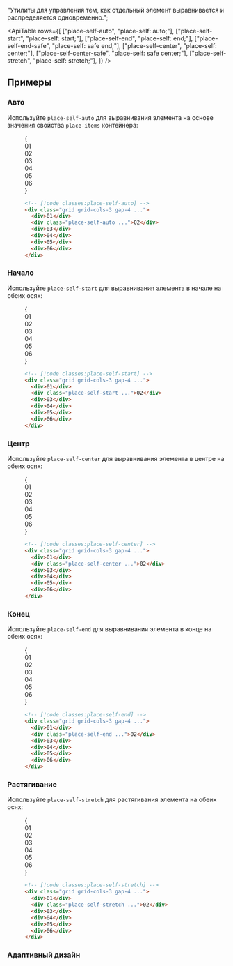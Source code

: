 
  "Утилиты для управления тем, как отдельный элемент выравнивается и распределяется одновременно.";

<ApiTable
  rows={[
    ["place-self-auto", "place-self: auto;"],
    ["place-self-start", "place-self: start;"],
    ["place-self-end", "place-self: end;"],
    ["place-self-end-safe", "place-self: safe end;"],
    ["place-self-center", "place-self: center;"],
    ["place-self-center-safe", "place-self: safe center;"],
    ["place-self-stretch", "place-self: stretch;"],
  ]}
/>

## Примеры

### Авто

Используйте `place-self-auto` для выравнивания элемента на основе значения свойства `place-items` контейнера:

<Figure>

<Example>
  {
    <div className="grid grid-cols-3 place-items-stretch gap-4 font-mono text-sm leading-6 font-bold text-white">
      <div className="flex items-center justify-center rounded-lg bg-indigo-300 p-8 dark:bg-indigo-800 dark:text-indigo-400">
        01
      </div>
      <div className="flex items-center justify-center place-self-auto rounded-lg bg-indigo-500 p-8">02</div>
      <div className="flex items-center justify-center rounded-lg bg-indigo-300 p-8 dark:bg-indigo-800 dark:text-indigo-400">
        03
      </div>
      <div className="flex items-center justify-center rounded-lg bg-indigo-300 p-8 dark:bg-indigo-800 dark:text-indigo-400">
        04
      </div>
      <div className="flex items-center justify-center rounded-lg bg-indigo-300 p-8 dark:bg-indigo-800 dark:text-indigo-400">
        05
      </div>
      <div className="flex items-center justify-center rounded-lg bg-indigo-300 p-8 dark:bg-indigo-800 dark:text-indigo-400">
        06
      </div>
    </div>
  }
</Example>

```html
<!-- [!code classes:place-self-auto] -->
<div class="grid grid-cols-3 gap-4 ...">
  <div>01</div>
  <div class="place-self-auto ...">02</div>
  <div>03</div>
  <div>04</div>
  <div>05</div>
  <div>06</div>
</div>
```

</Figure>

### Начало

Используйте `place-self-start` для выравнивания элемента в начале на обеих осях:

<Figure>

<Example>
  {
    <div className="grid grid-cols-3 place-items-stretch gap-4 font-mono text-sm leading-6 font-bold text-white">
      <div className="flex items-center justify-center rounded-lg bg-purple-300 p-8 dark:bg-purple-800 dark:text-purple-400">
        01
      </div>
      <div className="grid grid-cols-1">
        <Stripes border className="col-start-1 row-start-1 rounded-lg" />
        <div className="col-start-1 row-start-1 flex size-14 items-center justify-center place-self-start rounded-lg bg-purple-500">
          02
        </div>
      </div>
      <div className="flex items-center justify-center rounded-lg bg-purple-300 p-8 dark:bg-purple-800 dark:text-purple-400">
        03
      </div>
      <div className="flex items-center justify-center rounded-lg bg-purple-300 p-8 dark:bg-purple-800 dark:text-purple-400">
        04
      </div>
      <div className="flex items-center justify-center rounded-lg bg-purple-300 p-8 dark:bg-purple-800 dark:text-purple-400">
        05
      </div>
      <div className="flex items-center justify-center rounded-lg bg-purple-300 p-8 dark:bg-purple-800 dark:text-purple-400">
        06
      </div>
    </div>
  }
</Example>

```html
<!-- [!code classes:place-self-start] -->
<div class="grid grid-cols-3 gap-4 ...">
  <div>01</div>
  <div class="place-self-start ...">02</div>
  <div>03</div>
  <div>04</div>
  <div>05</div>
  <div>06</div>
</div>
```

</Figure>

### Центр

Используйте `place-self-center` для выравнивания элемента в центре на обеих осях:

<Figure>

<Example>
  {
    <div className="grid grid-cols-3 place-items-stretch gap-4 font-mono text-sm leading-6 font-bold text-white">
      <div className="flex items-center justify-center rounded-lg bg-sky-300 p-8 dark:bg-sky-800 dark:text-sky-500">
        01
      </div>
      <div className="grid grid-cols-1">
        <Stripes border className="col-start-1 row-start-1 rounded-lg" />
        <div className="col-start-1 row-start-1 flex size-14 items-center justify-center place-self-center rounded-lg bg-sky-500">
          02
        </div>
      </div>
      <div className="flex items-center justify-center rounded-lg bg-sky-300 p-8 dark:bg-sky-800 dark:text-sky-500">
        03
      </div>
      <div className="flex items-center justify-center rounded-lg bg-sky-300 p-8 dark:bg-sky-800 dark:text-sky-500">
        04
      </div>
      <div className="flex items-center justify-center rounded-lg bg-sky-300 p-8 dark:bg-sky-800 dark:text-sky-500">
        05
      </div>
      <div className="flex items-center justify-center rounded-lg bg-sky-300 p-8 dark:bg-sky-800 dark:text-sky-500">
        06
      </div>
    </div>
  }
</Example>

```html
<!-- [!code classes:place-self-center] -->
<div class="grid grid-cols-3 gap-4 ...">
  <div>01</div>
  <div class="place-self-center ...">02</div>
  <div>03</div>
  <div>04</div>
  <div>05</div>
  <div>06</div>
</div>
```

</Figure>

### Конец

Используйте `place-self-end` для выравнивания элемента в конце на обеих осях:

<Figure>

<Example>
  {
    <div className="grid grid-cols-3 place-items-stretch gap-4 font-mono text-sm leading-6 font-bold text-white">
      <div className="flex items-center justify-center rounded-lg bg-pink-300 p-8 dark:bg-pink-800 dark:text-pink-400">
        01
      </div>
      <div className="grid grid-cols-1">
        <Stripes border className="col-start-1 row-start-1 rounded-lg" />
        <div className="col-start-1 row-start-1 flex size-14 items-center justify-center place-self-end rounded-lg bg-pink-500">
          02
        </div>
      </div>
      <div className="flex items-center justify-center rounded-lg bg-pink-300 p-8 dark:bg-pink-800 dark:text-pink-400">
        03
      </div>
      <div className="flex items-center justify-center rounded-lg bg-pink-300 p-8 dark:bg-pink-800 dark:text-pink-400">
        04
      </div>
      <div className="flex items-center justify-center rounded-lg bg-pink-300 p-8 dark:bg-pink-800 dark:text-pink-400">
        05
      </div>
      <div className="flex items-center justify-center rounded-lg bg-pink-300 p-8 dark:bg-pink-800 dark:text-pink-400">
        06
      </div>
    </div>
  }
</Example>

```html
<!-- [!code classes:place-self-end] -->
<div class="grid grid-cols-3 gap-4 ...">
  <div>01</div>
  <div class="place-self-end ...">02</div>
  <div>03</div>
  <div>04</div>
  <div>05</div>
  <div>06</div>
</div>
```

</Figure>

### Растягивание

Используйте `place-self-stretch` для растягивания элемента на обеих осях:

<Figure>

<Example>
  {
    <div className="grid grid-cols-3 place-items-stretch gap-4 font-mono text-sm leading-6 font-bold text-white">
      <div className="flex items-center justify-center rounded-lg bg-fuchsia-300 p-8 dark:bg-fuchsia-800 dark:text-fuchsia-400">
        01
      </div>
      <div className="flex items-center justify-center place-self-stretch rounded-lg bg-fuchsia-500 p-8">02</div>
      <div className="flex items-center justify-center rounded-lg bg-fuchsia-300 p-8 dark:bg-fuchsia-800 dark:text-fuchsia-400">
        03
      </div>
      <div className="flex items-center justify-center rounded-lg bg-fuchsia-300 p-8 dark:bg-fuchsia-800 dark:text-fuchsia-400">
        04
      </div>
      <div className="flex items-center justify-center rounded-lg bg-fuchsia-300 p-8 dark:bg-fuchsia-800 dark:text-fuchsia-400">
        05
      </div>
      <div className="flex items-center justify-center rounded-lg bg-fuchsia-300 p-8 dark:bg-fuchsia-800 dark:text-fuchsia-400">
        06
      </div>
    </div>
  }
</Example>

```html
<!-- [!code classes:place-self-stretch] -->
<div class="grid grid-cols-3 gap-4 ...">
  <div>01</div>
  <div class="place-self-stretch ...">02</div>
  <div>03</div>
  <div>04</div>
  <div>05</div>
  <div>06</div>
</div>
```

</Figure>

### Адаптивный дизайн

<ResponsiveDesign property="place-self" defaultClass="place-self-start" featuredClass="place-self-end" />
